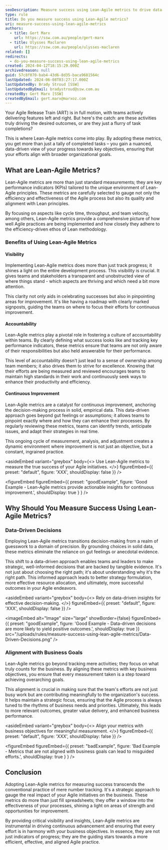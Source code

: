 ```yaml
---
seoDescription: Measure success using Lean-Agile metrics to drive data-driven decisions, ensure alignment with business goals, and foster a culture of accountability within Agile teams.
type: rule
title: Do you measure success using Lean-Agile metrics?
uri: measure-success-using-lean-agile-metrics
authors:
  - title: Gert Marx
    url: https://ssw.com.au/people/gert-marx
  - title: Ulysses Maclaren
    url: https://ssw.com.au/people/ulysses-maclaren
related: []
redirects:
  - do-you-measure-success-using-lean-agile-metrics
created: 2024-04-12T18:15:29.000Z
archivedreason: null
guid: 57c8f070-bab4-43d6-8d35-baca9681564c
lastUpdated: 2024-06-08T03:27:17.000Z
lastUpdatedBy: Brady Stroud [SSW]
lastUpdatedByEmail: bradystroud@ssw.com.au
createdBy: Gert Marx [SSW]
createdByEmail: gert.marx@marxoz.com
---
```


Your Agile Release Train (ART) is in full motion, with teams actively delivering features left and right. But here's the catch: are these activities truly driving the desired outcomes, or are they just a flurry of task completions?

This is where Lean-Agile metrics come into play. By adopting these metrics, you get more than just a tally of completed tasks – you gain a nuanced, data-driven view of your progress towards key objectives, ensuring that your efforts align with broader organizational goals.
## What are Lean-Agile Metrics?

Lean-Agile metrics are more than just standard measurements; they are key performance indicators (KPIs) tailored to the unique environment of Lean-Agile principles. These metrics are carefully selected to gauge not only the efficiency and effectiveness of the Agile process but also its quality and alignment with Lean principles.

By focusing on aspects like cycle time, throughput, and team velocity, among others, Lean-Agile metrics provide a comprehensive picture of how well Agile practices are being implemented and how closely they adhere to the efficiency-driven ethos of Lean methodology.

### Benefits of Using Lean-Agile Metrics

#### Visibility

Implementing Lean-Agile metrics does more than just track progress; it shines a light on the entire development process. This visibility is crucial. It gives teams and stakeholders a transparent and unobstructed view of where things stand - which aspects are thriving and which need a bit more attention.

This clarity not only aids in celebrating successes but also in pinpointing areas for improvement. It's like having a roadmap with clearly marked signposts, guiding the teams on where to focus their efforts for continuous improvement.

#### Accountability

Lean-Agile metrics play a pivotal role in fostering a culture of accountability within teams. By clearly defining what success looks like and tracking key performance indicators, these metrics ensure that teams are not only aware of their responsibilities but also held answerable for their performance.

This level of accountability doesn't just lead to a sense of ownership among team members; it also drives them to strive for excellence. Knowing that their efforts are being measured and reviewed encourages teams to maintain high standards in their work and continuously seek ways to enhance their productivity and efficiency.

#### Continuous Improvement

Lean-Agile metrics are a catalyst for continuous improvement, anchoring the decision-making process in solid, empirical data. This data-driven approach goes beyond gut feelings or assumptions; it allows teams to pinpoint exactly where and how they can enhance their processes. By regularly reviewing these metrics, teams can identify trends, anticipate issues, and adapt their strategies in real time.

This ongoing cycle of measurement, analysis, and adjustment creates a dynamic environment where improvement is not just an objective, but a constant, ingrained practice.

<asideEmbed
  variant="greybox"
  body={<>
    Use Lean-Agile metrics to measure the true success of your Agile initiatives.
  </>}
  figureEmbed={{
    preset: "default",
    figure: 'XXX',
    shouldDisplay: false
  }}
/>

<figureEmbed figureEmbed={{
  preset: "goodExample",
  figure: 'Good Example - Lean-Agile metrics provide actionable insights for continuous improvement.',
  shouldDisplay: true
} } />


## Why Should You Measure Success Using Lean-Agile Metrics?

### Data-Driven Decisions

Employing Lean-Agile metrics transitions decision-making from a realm of guesswork to a domain of precision. By grounding choices in solid data, these metrics eliminate the reliance on gut feelings or anecdotal evidence.

This shift to a data-driven approach enables teams and leaders to make strategic, well-informed decisions that are backed by tangible evidence. It's not just about choosing the right path; it's about understanding why it's the right path. This informed approach leads to better strategy formulation, more effective resource allocation, and ultimately, more successful outcomes in your Agile endeavors.

<asideEmbed
  variant="greybox"
  body={<>
    Rely on data-driven insights for effective decision-making.
  </>}
  figureEmbed={{
    preset: "default",
    figure: 'XXX',
    shouldDisplay: false
  }}
/>

<imageEmbed
  alt="Image"
  size="large"
  showBorder={false}
  figureEmbed={{
    preset: "goodExample",
    figure: 'Good Example - Data-driven decisions are more likely to yield positive outcomes.',
    shouldDisplay: true
  }}
  src="/uploads/rules/measure-success-using-lean-agile-metrics/Data-Driven-Decisions.png"
/>

### Alignment with Business Goals

Lean-Agile metrics go beyond tracking mere activities; they focus on what truly counts for the business. By aligning these metrics with key business objectives, you ensure that every measurement taken is a step toward achieving overarching goals.

This alignment is crucial in making sure that the team's efforts are not just busy work but are contributing meaningfully to the organization's success. It helps maintain a strategic focus, ensuring that the Agile process is always tuned to the rhythms of business needs and priorities. Ultimately, this leads to more relevant outcomes, greater value delivery, and enhanced business performance.

<asideEmbed
  variant="greybox"
  body={<>
    Align your metrics with business objectives for meaningful measurement.
  </>}
  figureEmbed={{
    preset: "default",
    figure: 'XXX',
    shouldDisplay: false
  }}
/>

<figureEmbed figureEmbed={{
  preset: "badExample",
  figure: 'Bad Example - Metrics that are not aligned with business goals can lead to misguided efforts.',
  shouldDisplay: true
} } />


## Conclusion

Adopting Lean-Agile metrics for measuring success transcends the conventional practice of mere number tracking. It's a strategic approach to gauge the real impact of your Agile initiatives on the business. These metrics do more than just fill spreadsheets; they offer a window into the effectiveness of your processes, shining a light on areas of strength and opportunities for improvement.

By providing critical visibility and insights, Lean-Agile metrics are instrumental in driving continuous advancement and ensuring that every effort is in harmony with your business objectives. In essence, they are not just indicators of progress; they are the guiding stars towards a more efficient, effective, and aligned Agile practice.
